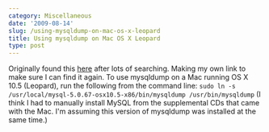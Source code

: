 ```yaml
---
category: Miscellaneous
date: '2009-08-14'
slug: /using-mysqldump-on-mac-os-x-leopard
title: Using mysqldump on Mac OS X Leopard
type: post
---
```



Originally found this
[here](http://www.themomorohoax.com/2008/12/29/use-mysqldump-with-leopard)
after lots of searching. Making my own link to make sure I can find
it again. To use mysqldump on a Mac running OS X 10.5 (Leopard),
run the following from the command line:
`sudo ln -s /usr/local/mysql-5.0.67-osx10.5-x86/bin/mysqldump /usr/bin/mysqldump`
(I think I had to manually install MySQL from the supplemental CDs
that came with the Mac. I'm assuming this version of mysqldump was
installed at the same time.)